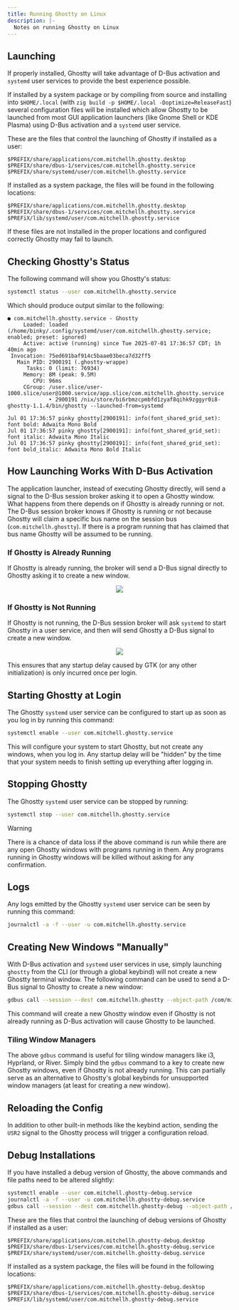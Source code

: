 ```yaml
---
title: Running Ghostty on Linux
description: |-
  Notes on running Ghostty on Linux
---
```


## Launching

If properly installed, Ghostty will take advantage of D-Bus activation and
`systemd` user services to provide the best experience possible.

If installed by a system package or by compiling from source and installing
into `$HOME/.local` (with `zig build -p $HOME/.local -Doptimize=ReleaseFast`)
several configuration files will be installed which allow Ghostty to be launched
from most GUI application launchers (like Gnome Shell or KDE Plasma) using D-Bus
activation and a `systemd` user service.

These are the files that control the launching of Ghostty if installed as
a user:

```
$PREFIX/share/applications/com.mitchellh.ghostty.desktop
$PREFIX/share/dbus-1/services/com.mitchellh.ghostty.service
$PREFIX/share/systemd/user/com.mitchellh.ghostty.service
```

If installed as a system package, the files will be found in the following
locations:

```
$PREFIX/share/applications/com.mitchellh.ghostty.desktop
$PREFIX/share/dbus-1/services/com.mitchellh.ghostty.service
$PREFiX/lib/systemd/user/com.mitchellh.ghostty.service
```

If these files are not installed in the proper locations and configured
correctly Ghostty may fail to launch.

## Checking Ghostty's Status

The following command will show you Ghostty's status:

```sh
systemctl status --user com.mitchellh.ghostty.service
```

Which should produce output similar to the following:

```
● com.mitchellh.ghostty.service - Ghostty
     Loaded: loaded (/home/binky/.config/systemd/user/com.mitchellh.ghostty.service; enabled; preset: ignored)
     Active: active (running) since Tue 2025-07-01 17:36:57 CDT; 1h 40min ago
 Invocation: 75ed691baf914c5baae03beca7d32ff5
   Main PID: 2900191 (.ghostty-wrappe)
      Tasks: 0 (limit: 76934)
     Memory: 8M (peak: 9.5M)
        CPU: 96ms
     CGroup: /user.slice/user-1000.slice/user@1000.service/app.slice/com.mitchellh.ghostty.service
             ‣ 2900191 /nix/store/bi6rbmzcpmbfd1zyaf8qihk9zggyr0i8-ghostty-1.1.4/bin/ghostty --launched-from=systemd

Jul 01 17:36:57 pinky ghostty[2900191]: info(font_shared_grid_set): font bold: Adwaita Mono Bold
Jul 01 17:36:57 pinky ghostty[2900191]: info(font_shared_grid_set): font italic: Adwaita Mono Italic
Jul 01 17:36:57 pinky ghostty[2900191]: info(font_shared_grid_set): font bold_italic: Adwaita Mono Bold Italic
```

## How Launching Works With D-Bus Activation

The application launcher, instead of executing Ghostty directly, will send a
signal to the D-Bus session broker asking it to open a Ghostty window. What
happens from there depends on if Ghostty is already running or not. The D-Bus
session broker knows if Ghostty is running or not because Ghostty will claim
a specific bus name on the session bus (`com.mitchellh.ghostty`). If there is
a program running that has claimed that bus name Ghostty will be assumed to
be running.

### If Ghostty is Already Running

If Ghostty is already running, the broker will send a D-Bus signal directly to
Ghostty asking it to create a new window.

<p align="center">
  <a href="/images/linux/running.svg" target="_blank">
    <img src="/images/linux/running.svg" />
  </a>
</p>

### If Ghostty is Not Running

If Ghostty is not running, the D-Bus session broker will ask `systemd` to start
Ghostty in a user service, and then will send Ghostty a D-Bus signal to create a
new window.

<p align="center">
  <a href="/images/linux/not-running.svg" target="_blank">
    <img src="/images/linux/not-running.svg" />
  </a>
</p>

This ensures that any startup delay caused by GTK (or any other initialization) is
only incurred once per login.

## Starting Ghostty at Login

The Ghostty `systemd` user service can be configured to start up as soon as you
log in by running this command:

```sh
systemctl enable --user com.mitchell.ghostty.service
```

This will configure your system to start Ghostty, but not create any windows,
when you log in. Any startup delay will be "hidden" by the time that your system
needs to finish setting up everything after logging in.

## Stopping Ghostty

The Ghostty `systemd` user service can be stopped by running:

```sh
systemctl stop --user com.mitchellh.ghostty.service
```

> [!WARNING]
>
> There is a chance of data loss if the above command is run while there are any
> open Ghostty windows with programs running in them. Any programs running in
> Ghostty windows will be killed without asking for any confirmation.

## Logs

Any logs emitted by the Ghostty `systemd` user service can be seen by running
this command:

```sh
journalctl -a -f --user -u com.mitchellh.ghostty.service
```

## Creating New Windows "Manually"

With D-Bus activation and `systemd` user services in use, simply launching
`ghostty` from the CLI (or through a global keybind) will not create a new
Ghostty terminal window. The following command can be used to send a D-Bus
signal to Ghostty to create a new window:

```sh
gdbus call --session --dest com.mitchellh.ghostty --object-path /com/mitchellh/ghostty --method org.gtk.Actions.Activate new-window [] []
```

This command will create a new Ghostty window even if Ghostty is not already
running as D-Bus activation will cause Ghostty to be launched.

### Tiling Window Managers

The above `gdbus` command is useful for tiling window managers like i3,
Hyprland, or River. Simply bind the `gdbus` command to a key to create new
Ghostty windows, even if Ghostty is not already running. This can partially
serve as an alternative to Ghostty's global keybinds for unsupported window
managers (at least for creating a new window).

## Reloading the Config

In addition to other built-in methods like the keybind action, sending the
`USR2` signal to the Ghostty process will trigger a configuration reload.

## Debug Installations

If you have installed a debug version of Ghostty, the above commands and file
paths need to be altered slightly:

```sh
systemctl enable --user com.mitchell.ghostty-debug.service
journalctl -a -f --user -u com.mitchellh.ghostty-debug.service
gdbus call --session --dest com.mitchellh.ghostty-debug --object-path /com/mitchellh/ghostty_debug --method org.gtk.Actions.Activate new-window [] []
```

These are the files that control the launching of debug versions of Ghostty if
installed as a user:

```
$PREFIX/share/applications/com.mitchellh.ghostty-debug.desktop
$PREFIX/share/dbus-1/services/com.mitchellh.ghostty-debug.service
$PREFIX/share/systemd/user/com.mitchellh.ghostty-debug.service
```

If installed as a system package, the files will be found in the following
locations:

```
$PREFIX/share/applications/com.mitchellh.ghostty-debug.desktop
$PREFIX/share/dbus-1/services/com.mitchellh.ghostty-debug.service
$PREFiX/lib/systemd/user/com.mitchellh.ghostty-debug.service
```
